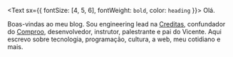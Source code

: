 <Text sx={{ fontSize: [4, 5, 6], fontWeight: `bold`, color: `heading` }}>
  Olá.
</Text>

Boas-vindas ao meu blog. Sou engineering lead na [Creditas](https://www.creditas.com), confundador do [Comproo](https://comproo.com.br), desenvolvedor, instrutor, palestrante e pai do Vicente. Aqui escrevo sobre tecnologia, programação, cultura, a web, meu cotidiano e mais.
